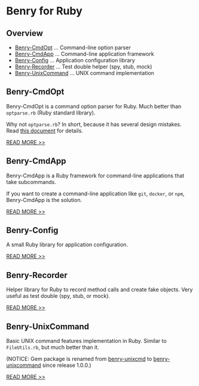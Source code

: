 # Benry for Ruby


## Overview

* [Benry-CmdOpt](#benry-cmdopt) ... Command-line option parser
* [Benry-CmdApp](#benry-cmdapp) ... Command-line application framework
* [Benry-Config](#benry-config) ... Application configuration library
* [Benry-Recorder](#benry-recorder) ... Test double helper (spy, stub, mock)
* [Benry-UnixCommand](#benry-unixcommand) ... UNIX command implementation


## Benry-CmdOpt

Benry-CmdOpt is a command option parser for Ruby.
Much better than ``optparse.rb`` (Ruby standard library).

Why not ``optparse.rb``? In short, because it has several design mistakes.
Read [this document](benry-cmdopt.html#why-not-optparserb) for details.

[READ MORE >>](benry-cmdopt.html)


## Benry-CmdApp

Benry-CmdApp is a Ruby framework for command-line applications that take subcommands.

If you want to create a command-line application like ``git``, ``docker``, or ``npm``,
Benry-CmdApp is the solution.

[READ MORE >>](benry-cmdapp.html)


## Benry-Config

A small Ruby library for application configuration.

[READ MORE >>](benry-config.html)


## Benry-Recorder

Helper library for Ruby to record method calls and create fake objects.
Very useful as test double (spy, stub, or mock).

[READ MORE >>](benry-recorder.html)


## Benry-UnixCommand

Basic UNIX command features implementation in Ruby.
Similar to ``FileUtils.rb``, but much better than it.

(NOTICE: Gem package is renamed from [benry-unixcmd](https://rubygems.org/gems/benry-unixcmd) to [benry-unixcommand](https://rubygems.org/gems/benry-unixcommand) since release 1.0.0.)

[READ MORE >>](benry-unixcommand.html)
